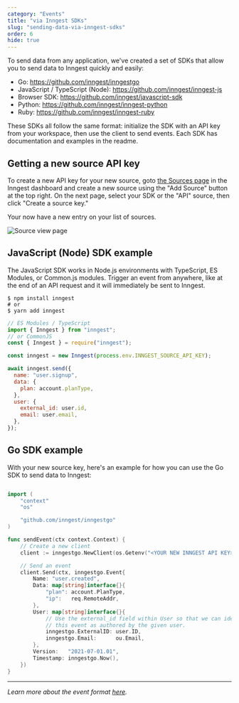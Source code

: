 ```yaml
---
category: "Events"
title: "via Inngest SDKs"
slug: "sending-data-via-inngest-sdks"
order: 6
hide: true
---
```


To send data from any application, we've created a set of SDKs that allow you to send data to Inngest quickly and easily:

- Go: https://github.com/inngest/inngestgo
- JavaScript / TypeScript (Node): https://github.com/inngest/inngest-js
- Browser SDK: https://github.com/inngest/javascript-sdk
- Python: https://github.com/inngest/inngest-python
- Ruby: https://github.com/inngest/inngest-ruby

These SDKs all follow the same format: initialize the SDK with an API key from your workspace,
then use the client to send events. Each SDK has documentation and examples in the readme.

## Getting a new source API key

To create a new API key for your new source, goto [the Sources page](https://app.inngest.com/sources) in
the Inngest dashboard and create a new source using the "Add Source" button at the top right. On the
next page, select your SDK or the "API" source, then click "Create a source key."

Your now have a new entry on your list of sources.

![Source view page](/assets/docs/sending-data-via-inngest-sdks/source-view-page.jpg)

## JavaScript (Node) SDK example

The JavaScript SDK works in Node.js environments with TypeScript, ES Modules, or Common.js modules. Trigger an event from anywhere, like at the end of an API request and it will immediately be sent to Inngest.

```shell
$ npm install inngest
# or
$ yarn add inngest
```

```js
// ES Modules / TypeScript
import { Inngest } from "inngest";
// or CommonJS
const { Inngest } = require("inngest");

const inngest = new Inngest(process.env.INNGEST_SOURCE_API_KEY);

await inngest.send({
  name: "user.signup",
  data: {
    plan: account.planType,
  },
  user: {
    external_id: user.id,
    email: user.email,
  },
});
```

## Go SDK example

With your new source key, here's an example for how you can use the Go SDK to send data to Inngest:

```go

import (
	"context"
	"os"

	"github.com/inngest/inngestgo"
)

func sendEvent(ctx context.Context) {
	// Create a new client
	client := inngestgo.NewClient(os.Getenv("<YOUR NEW INNGEST API KEY>"))

	// Send an event
	client.Send(ctx, inngestgo.Event{
		Name: "user.created",
		Data: map[string]interface{}{
			"plan": account.PlanType,
			"ip":   req.RemoteAddr,
		},
		User: map[string]interface{}{
			// Use the external_id field within User so that we can identify
			// this event as authored by the given user.
			inngestgo.ExternalID: user.ID,
			inngestgo.Email:      ou.Email,
		},
		Version:   "2021-07-01.01",
		Timestamp: inngestgo.Now(),
	})
}
```

---

_Learn more about the event format [here](/docs/event-format-and-structure)._
